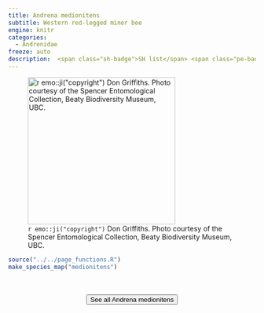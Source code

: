 ```yaml
---
title: Andrena medionitens
subtitle: Western red-legged miner bee
engine: knitr
categories:
  - Andrenidae
freeze: auto
description:  <span class="sh-badge">SH list</span> <span class="pe-badge">PM Evidence</span>
---
```

![`r emo::ji("copyright")` Don Griffiths. Photo courtesy of the Spencer Entomological Collection, Beaty Biodiversity Museum, UBC.](https://www.zoology.ubc.ca/entomology/main/Hymenoptera/Andrenidae/Andrena%20medionitens%20female%20(3lateral)%20%20SEM-UBC%20HYM-14755.jpg){height=300}





```r
source("../../page_functions.R")
make_species_map("medionitens")
```
<br><br>
<center>


<a href="https://www.zoology.ubc.ca/entomology/main/Hymenoptera/Andrenidae/Andrena%20medionitens.php"><button type="button" class="btn btn-secondary">See all Andrena medionitens <i class="fa-solid fa-arrow-up-right-from-square"></i> </button></a>
</center>
